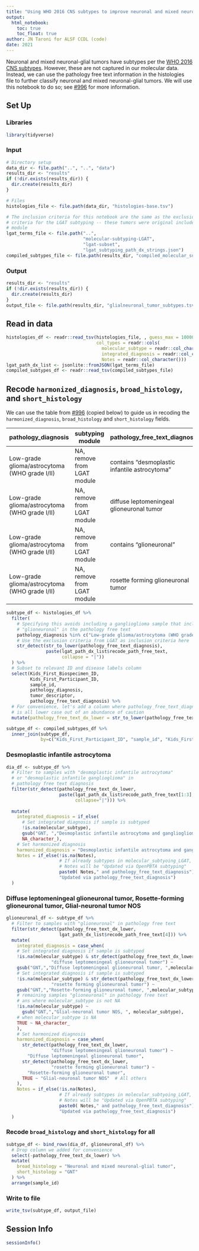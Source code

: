 ```yaml
---
title: "Using WHO 2016 CNS subtypes to improve neuronal and mixed neuronal-glial tumors harmonized diagnosis"
output: 
  html_notebook:
    toc: true
    toc_float: true
author: JN Taroni for ALSF CCDL (code)
date: 2021
---
```


Neuronal and mixed neuronal-glial tumors have subtypes per the [WHO 2016 CNS subtypes](https://link.springer.com/content/pdf/10.1007/s00401-016-1545-1.pdf). 
However, these are not captured in our molecular data.
Instead, we can use the pathology free text information in the histologies file to further classify neuronal and mixed neuronal-glial tumors.
We will use this notebook to do so; see [#996](https://github.com/AlexsLemonade/OpenPBTA-analysis/issues/996) for more information.

## Set Up

### Libraries

```r
library(tidyverse)
```

### Input

```r
# Directory setup
data_dir <- file.path("..", "..", "data")
results_dir <- "results"
if (!dir.exists(results_dir)) {
  dir.create(results_dir)
}

# Files
histologies_file <- file.path(data_dir, "histologies-base.tsv")

# The inclusion criteria for this notebook are the same as the exclusion
# criteria for the LGAT subtyping -- these tumors were original included in that
# module
lgat_terms_file <- file.path("..", 
                             "molecular-subtyping-LGAT", 
                             "lgat-subset",
                             "lgat_subtyping_path_dx_strings.json")
compiled_subtypes_file <- file.path(results_dir, "compiled_molecular_subtypes.tsv")
```

### Output

```r
results_dir <- "results"
if (!dir.exists(results_dir)) {
  dir.create(results_dir)
}
output_file <- file.path(results_dir, "glialneuronal_tumor_subtypes.tsv")
```

## Read in data

```r
histologies_df <- readr::read_tsv(histologies_file, , guess_max = 100000,
                                  col_types = readr::cols(
                                    molecular_subtype = readr::col_character(),
                                    integrated_diagnosis = readr::col_character(),
                                    Notes = readr::col_character()))
lgat_path_dx_list <- jsonlite::fromJSON(lgat_terms_file)
compiled_subtypes_df <- readr::read_tsv(compiled_subtypes_file)
```

## Recode `harmonized_diagnosis`, `broad_histology`, and `short_histology`

We can use the table from [#996](https://github.com/AlexsLemonade/OpenPBTA-analysis/issues/996) (copied below) to guide us in recoding the `harmonized_diagnosis`, `broad_histology` and `short_histology` fields.

pathology_diagnosis | subtyping module | pathology_free_text_diagnosis | broad_histology | short_histology | integrated_diagnosis | harmonized_diagnosis 
-- | -- | -- | -- | -- | -- | -- 
Low-grade glioma/astrocytoma (WHO grade I/II) | NA, remove from LGAT module | contains "desmoplastic infantile astrocytoma" | Neuronal and mixed neuronal-glial tumor | GNT | Desmoplastic infantile astrocytoma and ganglioglioma, <subtype> | Desmoplastic infantile astrocytoma and ganglioglioma 
Low-grade glioma/astrocytoma (WHO grade I/II) | NA, remove from LGAT module | diffuse leptomeningeal glioneuronal tumor | Neuronal and mixed neuronal-glial tumor | GNT | Diffuse leptomeningeal glioneuronal tumor, <subtype> | Diffuse leptomeningeal glioneuronal tumor
Low-grade glioma/astrocytoma (WHO grade I/II) | NA, remove from LGAT module | contains "glioneuronal" | Neuronal and mixed neuronal-glial tumor | GNT | Glial-neuronal tumor NOS, <subtype> | Glial-neuronal tumor NOS
Low-grade glioma/astrocytoma (WHO grade I/II) | NA, remove from LGAT module | rosette forming glioneuronal tumor | Neuronal and mixed neuronal-glial tumor | GNT | Rosette-forming glioneuronal tumor, <subtype> | Rosette-forming glioneuronal tumor

```r
subtype_df <- histologies_df %>%
  filter(
    # Specifying this avoids including a ganglioglioma sample that includes
    # "glioneuronal" in the pathology free text
    pathology_diagnosis %in% c("Low-grade glioma/astrocytoma (WHO grade I/II)", "Glial-neuronal tumor NOS"),
    # Use the exclusion criteria from LGAT as inclusion criteria here
    str_detect(str_to_lower(pathology_free_text_diagnosis),
               paste(lgat_path_dx_list$recode_path_free_text,
                     collapse = "|"))
  ) %>%
  # Subset to relevant ID and disease labels column
  select(Kids_First_Biospecimen_ID,
         Kids_First_Participant_ID,
         sample_id,
         pathology_diagnosis,
         tumor_descriptor,
         pathology_free_text_diagnosis) %>%
  # For convenience, let's add a column where pathology_free_text_diagnosis
  # is all lower case out of an abundance of caution
  mutate(pathology_free_text_dx_lower = str_to_lower(pathology_free_text_diagnosis))

subtype_df <- compiled_subtypes_df %>%
  inner_join(subtype_df,
             by=c("Kids_First_Participant_ID", "sample_id", "Kids_First_Biospecimen_ID")) 


```

### Desmoplastic infantile astrocytoma

```r
dia_df <- subtype_df %>%
  # Filter to samples with "desmoplastic infantile astrocytoma" 
  # or "desmoplastic infantile ganglioglioma" in 
  # pathology free text diagnosis
  filter(str_detect(pathology_free_text_dx_lower,
                    paste(lgat_path_dx_list$recode_path_free_text[1:3],
                          collapse="|"))) %>%
  
  mutate(
    integrated_diagnosis = if_else(
      # Set integrated diagnosis if sample is subtyped
      !is.na(molecular_subtype),
      gsub("GNT, ","Desmoplastic infantile astrocytoma and ganglioglioma, ",molecular_subtype), 
      NA_character_),
    # Set harmonized diagnosis
    harmonized_diagnosis = "Desmoplastic infantile astrocytoma and ganglioglioma",
    Notes = if_else(!is.na(Notes),
                    # If already subtypes in molecular_subtyoing_LGAT,
                    # Notes will be "Updated via OpenPBTA subtyping"
                    paste0( Notes," and pathology_free_text_diagnosis"),
                    "Updated via pathology_free_text_diagnosis")
  )
```

### Diffuse leptomeningeal glioneuronal tumor, Rosette-forming glioneuronal tumor, Glial-neuronal tumor NOS

```r
glioneuronal_df <- subtype_df %>%
  # Filter to samples with "glioneuronal" in pathology free text
  filter(str_detect(pathology_free_text_dx_lower,
                    lgat_path_dx_list$recode_path_free_text[4])) %>%
  mutate(
    integrated_diagnosis = case_when(
    # Set integrated diagnosis if sample is subtyped
    !is.na(molecular_subtype) & str_detect(pathology_free_text_dx_lower, 
                 "diffuse leptomeningeal glioneuronal tumor") ~
    gsub("GNT,","Diffuse leptomeningeal glioneuronal tumor, ",molecular_subtype),
    # Set integrated diagnosis if sample is subtyped
    !is.na(molecular_subtype) & str_detect(pathology_free_text_dx_lower, 
                 "rosette forming glioneuronal tumor") ~
    gsub("GNT,","Rosette-forming glioneuronal tumor, ",molecular_subtype),
    # remaining samples "glioneuronal" in pathology free text
    # ans where molecular_subtype is not NA
    !is.na(molecular_subtype) ~ 
      gsub("GNT,","Glial-neuronal tumor NOS, ", molecular_subtype),
    # when molecular_subtype is NA
    TRUE ~ NA_character_
    ),
    # Set harmonized diagnosis
    harmonized_diagnosis = case_when(
      str_detect(pathology_free_text_dx_lower, 
                 "diffuse leptomeningeal glioneuronal tumor") ~ 
        "Diffuse leptomeningeal glioneuronal tumor",
      str_detect(pathology_free_text_dx_lower,
                 "rosette forming glioneuronal tumor") ~ 
        "Rosette-forming glioneuronal tumor",
      TRUE ~ "Glial-neuronal tumor NOS"  # All others
    ),
    Notes = if_else(!is.na(Notes),
                    # If already subtypes in molecular_subtyoing_LGAT,
                    # Notes will be "Updated via OpenPBTA subtyping"
                    paste0( Notes," and pathology_free_text_diagnosis"),
                    "Updated via pathology_free_text_diagnosis")
  )
```

### Recode `broad_histology` and `short_histology` for all

```r
subtype_df <- bind_rows(dia_df, glioneuronal_df) %>%
  # Drop column we added for convenience
  select(-pathology_free_text_dx_lower) %>%
  mutate(
    broad_histology = "Neuronal and mixed neuronal-glial tumor",
    short_histology = "GNT"
  ) %>%
  arrange(sample_id)
```

### Write to file

```r
write_tsv(subtype_df, output_file)
```

## Session Info

```r
sessionInfo()
```

